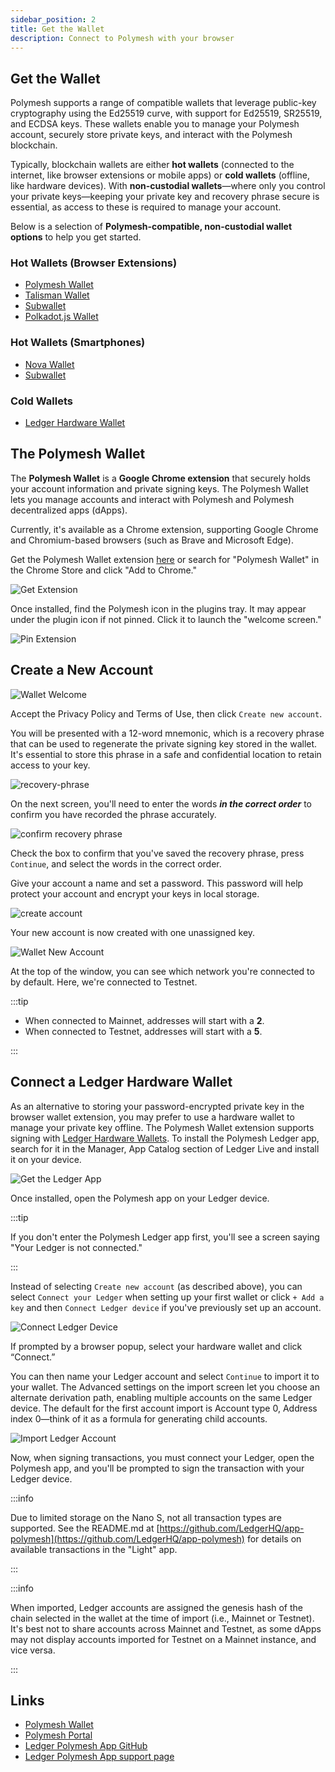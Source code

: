 ```yaml
---
sidebar_position: 2
title: Get the Wallet
description: Connect to Polymesh with your browser
---
```


## Get the Wallet

Polymesh supports a range of compatible wallets that leverage public-key cryptography using the Ed25519 curve, with support for Ed25519, SR25519, and ECDSA keys. These wallets enable you to manage your Polymesh account, securely store private keys, and interact with the Polymesh blockchain.

Typically, blockchain wallets are either **hot wallets** (connected to the internet, like browser extensions or mobile apps) or **cold wallets** (offline, like hardware devices). With **non-custodial wallets**—where only you control your private keys—keeping your private key and recovery phrase secure is essential, as access to these is required to manage your account.

Below is a selection of **Polymesh-compatible, non-custodial wallet options** to help you get started.

### Hot Wallets (Browser Extensions)

- [Polymesh Wallet](#the-polymesh-wallet)
- [Talisman Wallet](https://www.talisman.xyz/)
- [Subwallet](https://subwallet.app/)
- [Polkadot.js Wallet](https://polkadot.js.org/extension/)

### Hot Wallets (Smartphones)

- [Nova Wallet](https://novawallet.io/)
- [Subwallet](https://subwallet.app/)

### Cold Wallets

- [Ledger Hardware Wallet](#connect-a-ledger-hardware-wallet)

## The Polymesh Wallet

The **Polymesh Wallet** is a **Google Chrome extension** that securely holds your account information and private signing keys. The Polymesh Wallet lets you manage accounts and interact with Polymesh and Polymesh decentralized apps (dApps).

Currently, it's available as a Chrome extension, supporting Google Chrome and Chromium-based browsers (such as Brave and Microsoft Edge).

Get the Polymesh Wallet extension [here](https://chrome.google.com/webstore/detail/polymesh-wallet/jojhfeoedkpkglbfimdfabpdfjaoolaf) or search for "Polymesh Wallet" in the Chrome Store and click "Add to Chrome."

![Get Extension](images/get_chrome_extension.png)

Once installed, find the Polymesh icon in the plugins tray. It may appear under the plugin icon if not pinned. Click it to launch the "welcome screen."

![Pin Extension](images/pin_extension.png)

## Create a New Account

![Wallet Welcome](images/welcome.png)

Accept the Privacy Policy and Terms of Use, then click `Create new account`.

You will be presented with a 12-word mnemonic, which is a recovery phrase that can be used to regenerate the private signing key stored in the wallet. It's essential to store this phrase in a safe and confidential location to retain access to your key.

![recovery-phrase](images/recovery-phrase.png)

On the next screen, you'll need to enter the words **_in the correct order_** to confirm you have recorded the phrase accurately.

![confirm recovery phrase](images/confirm-recovery-phrase.png)

Check the box to confirm that you've saved the recovery phrase, press `Continue`, and select the words in the correct order.

Give your account a name and set a password. This password will help protect your account and encrypt your keys in local storage.

![create account](images/create_account.png)

Your new account is now created with one unassigned key.

![Wallet New Account](images/new_account.png)

At the top of the window, you can see which network you're connected to by default. Here, we're connected to Testnet.

:::tip

- When connected to Mainnet, addresses will start with a **2**.
- When connected to Testnet, addresses will start with a **5**.

:::

## Connect a Ledger Hardware Wallet

As an alternative to storing your password-encrypted private key in the browser wallet extension, you may prefer to use a hardware wallet to manage your private key offline. The Polymesh Wallet extension supports signing with [Ledger Hardware Wallets](https://support.ledger.com/article/4641803176221-zd). To install the Polymesh Ledger app, search for it in the Manager, App Catalog section of Ledger Live and install it on your device.

![Get the Ledger App](images/get-ledger-app.png)

Once installed, open the Polymesh app on your Ledger device.

:::tip

If you don't enter the Polymesh Ledger app first, you'll see a screen saying "Your Ledger is not connected."

:::

Instead of selecting `Create new account` (as described above), you can select `Connect your Ledger` when setting up your first wallet or click `+ Add a key` and then `Connect Ledger device` if you've previously set up an account.

![Connect Ledger Device](images/connect-ledger-device.png)

If prompted by a browser popup, select your hardware wallet and click “Connect.”

You can then name your Ledger account and select `Continue` to import it to your wallet. The Advanced settings on the import screen let you choose an alternate derivation path, enabling multiple accounts on the same Ledger device. The default for the first account import is Account type 0, Address index 0—think of it as a formula for generating child accounts.

![Import Ledger Account](images/import-ledger-account.png)

Now, when signing transactions, you must connect your Ledger, open the Polymesh app, and you'll be prompted to sign the transaction with your Ledger device.

:::info

Due to limited storage on the Nano S, not all transaction types are supported. See the README.md at [https://github.com/LedgerHQ/app-polymesh](https://github.com/LedgerHQ/app-polymesh) for details on available transactions in the "Light" app.

:::

:::info

When imported, Ledger accounts are assigned the genesis hash of the chain selected in the wallet at the time of import (i.e., Mainnet or Testnet). It's best not to share accounts across Mainnet and Testnet, as some dApps may not display accounts imported for Testnet on a Mainnet instance, and vice versa.

:::

## Links

- [Polymesh Wallet](https://chrome.google.com/webstore/detail/polymesh-wallet/jojhfeoedkpkglbfimdfabpdfjaoolaf)
- [Polymesh Portal](https://portal.polymesh.network/)
- [Ledger Polymesh App GitHub](https://github.com/LedgerHQ/app-polymesh)
- [Ledger Polymesh App support page](https://support.ledger.com/article/4641803176221-zd)
